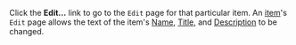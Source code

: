 <!-- Copyright (c)  2010  Glen E. Ivey
     Permission is granted to copy, distribute and/or modify this document
     under the terms of the GNU Free Documentation License, Version 1.3;
     with no Invariant Sections, no Front-Cover Texts, and no Back-Cover Texts.
     A copy of the license is in the file COPYING.DOCUMENTATION
  -->
Click the '''Edit...''' link to go to the <tt>Edit</tt> page for that particular item.  An [http://wiki.wontology.org/wiki/help.php?title=WmHelp:GlossaryAtoO#anchor_Item item]'s <tt>Edit</tt> page allows the text of the item's [http://wiki.wontology.org/wiki/help.php?title=WmHelp:GlossaryAtoO#anchor_Name Name], [http://wiki.wontology.org/wiki/help.php?title=WmHelp:GlossaryPtoZ#anchor_Title Title], and [http://wiki.wontology.org/wiki/help.php?title=WmHelp:GlossaryAtoO#anchor_Description Description] to be changed.
